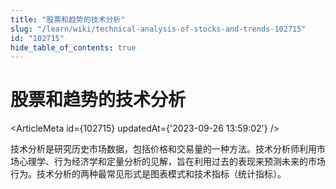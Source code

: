 ```yaml
---
title: "股票和趋势的技术分析"
slug: "/learn/wiki/technical-analysis-of-stocks-and-trends-102715"
id: "102715"
hide_table_of_contents: true
---
```



# 股票和趋势的技术分析

<ArticleMeta id={102715} updatedAt={'2023-09-26 13:59:02'} />
<div className='border-solid border-b border-t-0 my-4 border-[var(--ifm-color-gray-300)]' />

技术分析是研究历史市场数据，包括价格和交易量的一种方法。技术分析师利用市场心理学、行为经济学和定量分析的见解，旨在利用过去的表现来预测未来的市场行为。技术分析的两种最常见形式是图表模式和技术指标（统计指标）。
